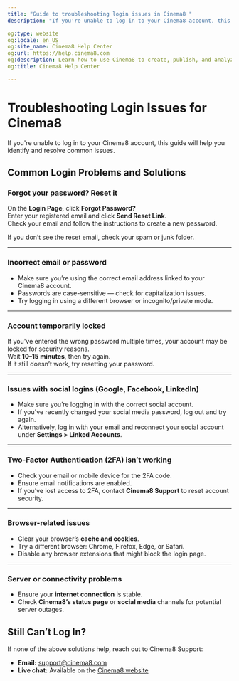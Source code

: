 ```yaml
---
title: "Guide to troubleshooting login issues in Cinema8 "
description: "If you're unable to log in to your Cinema8 account, this guide will help you identify and resolve common issues."

og:type: website
og:locale: en_US
og:site_name: Cinema8 Help Center
og:url: https://help.cinema8.com
og:description: Learn how to use Cinema8 to create, publish, and analyze interactive videos.
og:title: Cinema8 Help Center

---
```



# Troubleshooting Login Issues for Cinema8

If you're unable to log in to your Cinema8 account, this guide will help you identify and resolve common issues.

## Common Login Problems and Solutions

### Forgot your password? Reset it

On the **Login Page**, click **Forgot Password?**  
Enter your registered email and click **Send Reset Link**.  
Check your email and follow the instructions to create a new password.

<Callout type="info" title="Tip">
If you don’t see the reset email, check your spam or junk folder.
</Callout>

---

### Incorrect email or password

- Make sure you’re using the correct email address linked to your Cinema8 account.  
- Passwords are case-sensitive — check for capitalization issues.  
- Try logging in using a different browser or incognito/private mode.

---

### Account temporarily locked

If you've entered the wrong password multiple times, your account may be locked for security reasons.  
Wait **10–15 minutes**, then try again.  
If it still doesn’t work, try resetting your password.

---

### Issues with social logins (Google, Facebook, LinkedIn)

- Make sure you’re logging in with the correct social account.  
- If you've recently changed your social media password, log out and try again.  
- Alternatively, log in with your email and reconnect your social account under **Settings > Linked Accounts**.

---

### Two-Factor Authentication (2FA) isn’t working

- Check your email or mobile device for the 2FA code.  
- Ensure email notifications are enabled.  
- If you’ve lost access to 2FA, contact **Cinema8 Support** to reset account security.

---

### Browser-related issues

- Clear your browser’s **cache and cookies**.  
- Try a different browser: Chrome, Firefox, Edge, or Safari.  
- Disable any browser extensions that might block the login page.

---

### Server or connectivity problems

- Ensure your **internet connection** is stable.  
- Check **Cinema8’s status page** or **social media** channels for potential server outages.

## Still Can’t Log In?

If none of the above solutions help, reach out to Cinema8 Support:

- **Email:** [support@cinema8.com](mailto:support@cinema8.com)  
- **Live chat:** Available on the [Cinema8 website](https://cinema8.com)
